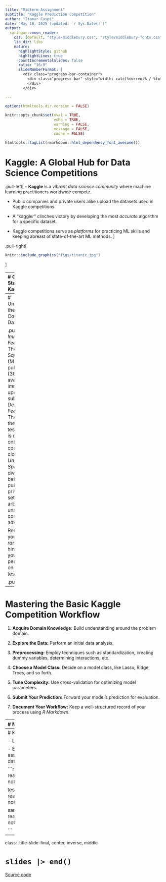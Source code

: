 ```yaml
---
title: "Midterm Assignment"
subtitle: "Kaggle Prediction Competition"
author: "Itamar Caspi"
date: "May 18, 2025 (updated: `r Sys.Date()`)"
output:
  xaringan::moon_reader:
    css: [default, "style/middlebury.css", "style/middlebury-fonts.css"]
    lib_dir: libs
    nature:
      highlightStyle: github
      highlightLines: true
      countIncrementalSlides: false
      ratio: "16:9"
      slideNumberFormat: |
        <div class="progress-bar-container">
          <div class="progress-bar" style="width: calc(%current% / %total% * 100%);">
          </div>
        </div>
      
---
```


```r
options(htmltools.dir.version = FALSE)

knitr::opts_chunk$set(eval = TRUE,
                      echo = TRUE,
                      warning = FALSE,
                      message = FALSE,
                      cache = FALSE)

htmltools::tagList(rmarkdown::html_dependency_font_awesome())
```
# Kaggle: A Global Hub for Data Science Competitions

.pull-left[
- **Kaggle** is a *vibrant data science community* where machine learning practitioners worldwide compete.

- Public companies and private users alike upload the datasets used in Kaggle competitions.

- A "kaggler" clinches victory by developing the most *accurate* algorithm for a specific dataset.

- Kaggle competitions serve as *platforms* for practicing ML skills and keeping abreast of state-of-the-art ML methods.
]


.pull-right[


```r
knitr::include_graphics("figs/titanic.jpg")
```
]

---
# Getting Started with Kaggle

.pull-left[
1. **Step One:** Visit [www.kaggle.com](www.kaggle.com) and sign-up.

2. **Step Two:** Navigate to the ml4econ course competition (link on Moodle)

3. **Step Three:** Thoroughly review the competition details including objectives, deadlines, data, evaluation criteria, submission rules, and so on.
]

.pull-right[
```r
knitr::include_graphics("figs/ml4econ-kaggle.png")
```
]


---
# Understanding the Kaggle Competition Data Structure

.pull-left[
- *Immediate Feedback:* The Mean Squared Error (MSE) for the public test set (30%) is available immediately upon submission.
- *Delayed Feedback:* The MSE for the private test set (70%) is disclosed only after the competition closes.
- *Unpredictable Split:* The division between the public and private test sets is arbitrary and undisclosed to competitors in advance.

Remember, your *final ranking* hinges on your performance on the *private* test set.
]

.pull-right[
```r
knitr::include_graphics("figs/mse.png")
```
]


---
# Mastering the Basic Kaggle Competition Workflow

1. **Acquire Domain Knowledge:** Build understanding around the problem domain.

2. **Explore the Data:** Perform an initial data analysis.

3. **Preprocessing:** Employ techniques such as standardization, creating dummy variables, determining interactions, etc.

4. **Choose a Model Class:** Decide on a model class, like Lasso, Ridge, Trees, and so forth.

5. **Tune Complexity:** Use cross-validation for optimizing model parameters.

6. **Submit Your Prediction:** Forward your model's prediction for evaluation.

7. **Document Your Workflow:** Keep a well-structured record of your process using *R Markdown*.



---
# Monitoring Your Performance

.pull-left[
- Leverage the public leaderboard to *track your performance*.  

- Your interim ranking (reflected in the "scores" column) is determined by your MSE on the public test set.  

- After the competition closes, the final ranking will hinge on the MSE on the private test set.  

- While you may submit multiple predictions, exercise caution to avoid overfitting the public test set!
]

.pull-right[
```r
knitr::include_graphics("figs/tracking.png")
```
]




---
# Kickstarting Your Kaggle Journey

- Link to competition website will be made available on Moodle

- Executing this code chunk will automatically download the essential data for our Kaggle competition. This includes train data, test data, and a sample submission file.


```r

train <- read.csv("https://raw.githubusercontent.com/ml4econ/lecture-notes-2025/master/a-kaggle/data/train.csv")

test <- read.csv("https://raw.githubusercontent.com/ml4econ/lecture-notes-2025/master/a-kaggle/data/test.csv")

sample_submission <- read.csv("https://raw.githubusercontent.com/ml4econ/lecture-notes-2025/master/a-kaggle/data/sample_submission.csv")

```


---
class: .title-slide-final, center, inverse, middle

# `slides |> end()`

[<i class="fa fa-github"></i> Source code](https://raw.githack.com/ml4econ/notes-spring2025/master/a-kaggle/a-kaggle.html)  





